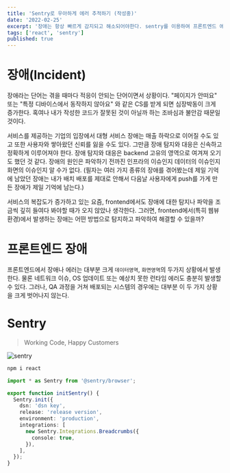 ```yaml
---
title: 'Sentry로 우아하게 에러 추적하기 (작성중)'
date: '2022-02-25'
excerpt: '장애는 항상 빠르게 감지되고 해소되어야한다. sentry를 이용하여 프론트엔드 에러를 빠르게 감지하고 추적할 수 있는 방법을 알아보자.'
tags: ['react', 'sentry']
published: true
---
```


# 장애(Incident)

장애라는 단어는 겪을 때마다 적응이 안되는 단어이면서 상황이다.
"페이지가 안떠요" 또는 "특정 디바이스에서 동작하지 않아요" 와 같은 CS를 받게 되면 심장박동이 크게 증가한다.
혹여나 내가 작성한 코드가 잘못된 것이 아닐까 하는 조바심과 불안감 때문일 것이다.

서비스를 제공하는 기업의 입장에서 대형 서비스 장애는 매출 하락으로 이어질 수도 있고 또한 사용자와 쌓아왔던 신뢰를 잃을 수도 있다.
그만큼 장애 탐지와 대응은 신속하고 정확하게 이루어져야 한다. 장애 탐지와 대응은 backend 고유의 영역으로 여겨져 오기도 했던 것 같다.
장애의 원인은 파악하기 전까진 인프라의 이슈인지 데이터의 이슈인지 화면의 이슈인지 알 수가 없다.
(필자는 여러 가지 종류의 장애를 겪어봤는데 제일 기억에 남았던 장애는 내가 배치 배포를 제대로 안해서 다음날 사용자에게 push를 가게 만든 장애가 제일 기억에 남는다.)

서비스의 복잡도가 증가하고 있는 요즘, frontend에서도 장애에 대한 탐지나 파악을 조금씩 깊히 들여다 봐야할 때가 오지 않았나 생각한다.
그러면, frontend에서(특히 웹뷰환경)에서 발생하는 장애는 어떤 방법으로 탐지하고 파악하여 해결할 수 있을까?

# 프론트엔드 장애

프론트엔드에서 장애나 에러는 대부분 크게 `데이터영역`, `화면영역`의 두가지 상황에서 발생한다.
물론 네트워크 이슈, OS 업데이트 또는 예상치 못한 런타임 에러도 충분히 발생할 수 있다.
그러나, QA 과정을 거쳐 배포되는 시스템의 경우에는 대부분 이 두 가지 상황을 크게 벗어나지 않는다.

# Sentry

> Working Code, Happy Customers

![sentry](/images/sentry02.png)

```sh
npm i react
```

```ts
import * as Sentry from '@sentry/browser';

export function initSentry() {
  Sentry.init({
    dsn: 'dsn key',
    release: 'release version',
    environment: 'production',
    integrations: [
      new Sentry.Integrations.Breadcrumbs({
        console: true,
      }),
    ],
  });
}
```
